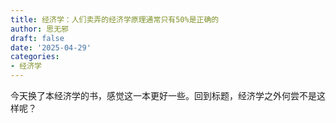 ```yaml
---
title: 经济学：人们卖弄的经济学原理通常只有50%是正确的
author: 思无邪
draft: false
date: '2025-04-29'
categories:
- 经济学
---
```

今天换了本经济学的书，感觉这一本更好一些。回到标题，经济学之外何尝不是这样呢？
<!--more-->
